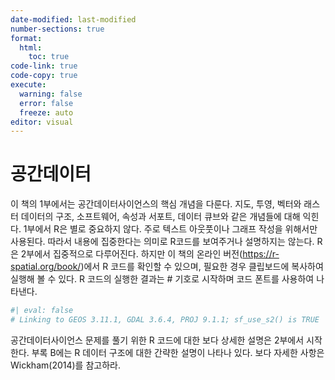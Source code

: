 ```yaml
---
date-modified: last-modified
number-sections: true
format: 
  html: 
    toc: true
code-link: true
code-copy: true
execute: 
  warning: false
  error: false
  freeze: auto
editor: visual
---
```


# 공간데이터

이 책의 1부에서는 공간데이터사이언스의 핵심 개념을 다룬다. 지도, 투영, 벡터와 래스터 데이터의 구조, 소프트웨어, 속성과 서포트, 데이터 큐브와 같은 개념들에 대해 익힌다. 1부에서 R은 별로 중요하지 않다. 주로 텍스트 아웃풋이나 그래프 작성을 위해서만 사용된다. 따라서 내용에 집중한다는 의미로 R코드를 보여주거나 설명하지는 않는다. R은 2부에서 집중적으로 다루어진다. 하지만 이 책의 온라인 버전(<https://r-spatial.org/book/>)에서 R 코드를 확인할 수 있으며, 필요한 경우 클립보드에 복사하여 실행해 볼 수 있다. R 코드의 실행한 결과는 \# 기호로 시작하며 코드 폰트를 사용하여 나타낸다.

```r
#| eval: false
# Linking to GEOS 3.11.1, GDAL 3.6.4, PROJ 9.1.1; sf_use_s2() is TRUE
```

공간데이터사이언스 문제를 풀기 위한 R 코드에 대한 보다 상세한 설명은 2부에서 시작한다. 부록 B에는 R 데이터 구조에 대한 간략한 설명이 나타나 있다. 보다 자세한 사항은 Wickham(2014)를 참고하라.
